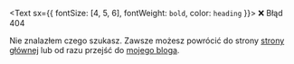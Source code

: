 <Text sx={{ fontSize: [4, 5, 6], fontWeight: `bold`, color: `heading` }}>
  ❌ Błąd 404
</Text>

Nie znalazłem czego szukasz. Zawsze możesz powrócić do strony [strony głównej](https://www.oskarkowalow.pl) lub od razu przejść do [mojego bloga](https://www.oskarkowalow.pl/blog).
